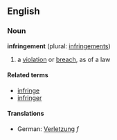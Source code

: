 ==English==
===Noun===
'''infringement''' (plural: [[infringements]])

#a [[violation]] or [[breach]], as of a law

====Related terms====
*[[infringe]]
*[[infringer]]

====Translations====
*German: [[Verletzung]] ''f''